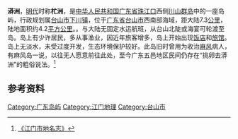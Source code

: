 '''漭洲'''，[[明代|明代]]时称'''杧洲'''，是[[中华人民共和国|中华人民共和国]][[广东省|广东省]][[珠江口|珠江口]]西侧[[川山群岛|川山群岛]]中的一座岛屿，行政规划属[[台山市|台山市]][[下川镇|下川镇]]，位于[[广东省|广东省]][[台山市|台山市]]西南部海域，距大陆7.3[[公里|公里]]，陆地面积约4.2[[平方公里|平方公里]]。。与大陆无固定水运航班，从台山北陡或海宴可轮渡至岛。岛上有少许居民，多从事渔业，因近年旅客增多，岛上开始出现[[饭店|饭店]]和[[旅馆|旅馆]]。岛上无淡水，未受过度开发，生态环境保护较好。此岛旧时曾用为收治[[麻风|麻风]]病人，有麻风岛一说，以往无人愿意前往此处，至今广东五邑地区民间仍存在“挑卵去漭洲”的粗俗说法。<ref>[http://d.wanfangdata.com.cn/LocalChronicleItem_3069750.aspx 《江门市地名志》]</ref>

==参考资料==
{{Reflist|2}}

[[Category:广东岛屿|Category:广东岛屿]]
[[Category:江门地理|Category:江门地理]]
[[Category:台山市|Category:台山市]]
